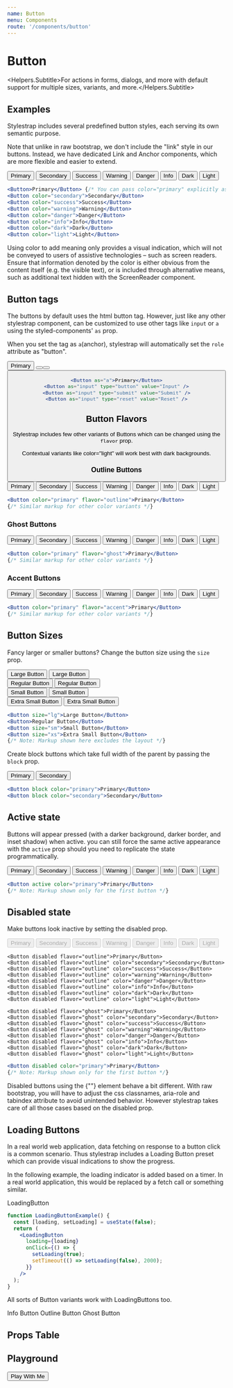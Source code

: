 ```yaml
---
name: Button
menu: Components
route: '/components/button'
---
```



# Button
<Helpers.Subtitle>For actions in forms, dialogs, and more with default support for multiple sizes, variants, and more.</Helpers.Subtitle>

## Examples
Stylestrap includes several predefined button styles, each serving its own semantic purpose.

Note that unlike in raw bootstrap, we don't include the "link" style in our buttons.
Instead, we have dedicated Link and Anchor components, which are more flexible
and easier to extend.

<Preview>
  <Grid columns="8" gap="xxs">
    <Button>Primary</Button>
    <Button color="secondary">Secondary</Button>
    <Button color="success">Success</Button>
    <Button color="warning">Warning</Button>
    <Button color="danger">Danger</Button>
    <Button color="info">Info</Button>
    <Button color="dark">Dark</Button>
    <Button color="light">Light</Button>
  </Grid>
</Preview>

```jsx
<Button>Primary</Button> {/* You can pass color="primary" explicitly as well */}
<Button color="secondary">Secondary</Button>
<Button color="success">Success</Button>
<Button color="warning">Warning</Button>
<Button color="danger">Danger</Button>
<Button color="info">Info</Button>
<Button color="dark">Dark</Button>
<Button color="light">Light</Button>
```

<InfoCard>
  Using color to add meaning only provides a visual indication,
  which will not be conveyed to users of assistive technologies – such as screen readers.
  Ensure that information denoted by the color is either obvious from the content itself (e.g. the visible text),
  or is included through alternative means, such as additional text hidden with the ScreenReader component.
</InfoCard>

## Button tags
The buttons by default uses the html button tag. However, just like any other stylestrap component,
can be customized to use other tags like `input` or `a` using the styled-components' `as` prop.

When you set the tag as `a`(anchor), stylestrap will automatically
set the `role` attribute as "button".

<Preview>
  <Spaced>
    <Button as="a">Primary</Button>
    <Button as="input" type="button" value="Input" />
    <Button as="input" type="submit" value="Submit" />
    <Button as="input" type="reset" value="Reset" />
  </Spaced>
</Preview>

```jsx
<Button as="a">Primary</Button>
<Button as="input" type="button" value="Input" />
<Button as="input" type="submit" value="Submit" />
<Button as="input" type="reset" value="Reset" />
```

## Button Flavors
Stylestrap includes few other variants of Buttons which can be changed using
the `flavor` prop.

<WarnCard>
Contextual variants like <InfoCard.code>color="light"</InfoCard.code> will work best with dark backgrounds.
</WarnCard>

### Outline Buttons

<Preview>
  <Grid columns="8" gap="xxs">
    <Button color="primary" flavor="outline">Primary</Button>
    <Button color="secondary" flavor="outline">Secondary</Button>
    <Button color="success" flavor="outline">Success</Button>
    <Button color="warning" flavor="outline">Warning</Button>
    <Button color="danger" flavor="outline">Danger</Button>
    <Button color="info" flavor="outline">Info</Button>
    <Button color="dark" flavor="outline">Dark</Button>
    <Button color="light" flavor="outline">Light</Button>
  </Grid>
</Preview>

```jsx
<Button color="primary" flavor="outline">Primary</Button>
{/* Similar markup for other color variants */}
```

### Ghost Buttons

<Preview>
  <Grid columns="8" gap="xxs">
    <Button color="primary" flavor="ghost">Primary</Button>
    <Button color="secondary" flavor="ghost">Secondary</Button>
    <Button color="success" flavor="ghost">Success</Button>
    <Button color="warning" flavor="ghost">Warning</Button>
    <Button color="danger" flavor="ghost">Danger</Button>
    <Button color="info" flavor="ghost">Info</Button>
    <Button color="dark" flavor="ghost">Dark</Button>
    <Button color="light" flavor="ghost">Light</Button>
  </Grid>
</Preview>

```jsx
<Button color="primary" flavor="ghost">Primary</Button>
{/* Similar markup for other color variants */}
```

### Accent Buttons

<Preview>
  <Grid columns="8" gap="xxs">
    <Button color="primary" flavor="accent">Primary</Button>
    <Button color="secondary" flavor="accent">Secondary</Button>
    <Button color="success" flavor="accent">Success</Button>
    <Button color="warning" flavor="accent">Warning</Button>
    <Button color="danger" flavor="accent">Danger</Button>
    <Button color="info" flavor="accent">Info</Button>
    <Button color="dark" flavor="accent">Dark</Button>
    <Button color="light" flavor="accent">Light</Button>
  </Grid>
</Preview>

```jsx
<Button color="primary" flavor="accent">Primary</Button>
{/* Similar markup for other color variants */}
```

## Button Sizes
Fancy larger or smaller buttons? Change the button size using the `size` prop.

<Preview>
  <Grid gap="xs">
    <div>
      <Spaced>
        <Button size="lg">Large Button</Button>
        <Button size="lg" color="secondary">Large Button</Button>
      </Spaced>
    </div>
    <div>
      <Spaced>
        <Button>Regular Button</Button>
        <Button color="secondary">Regular Button</Button>
      </Spaced>
    </div>
    <div>
      <Spaced>
        <Button size="sm">Small Button</Button>
        <Button size="sm" color="secondary">Small Button</Button>
      </Spaced>
    </div>
    <div>
      <Spaced>
        <Button size="xs">Extra Small Button</Button>
        <Button size="xs" color="secondary">Extra Small Button</Button>
      </Spaced>
    </div>
  </Grid>
</Preview>

```jsx
<Button size="lg">Large Button</Button>
<Button>Regular Button</Button>
<Button size="sm">Small Button</Button>
<Button size="xs">Extra Small Button</Button>
{/* Note: Markup shown here excludes the layout */}
```

Create block buttons which take full width of the parent by passing the `block` prop.

<Preview>
  <Button block color="primary">Primary</Button>
  <Button block color="secondary">Secondary</Button>
</Preview>

```jsx
<Button block color="primary">Primary</Button>
<Button block color="secondary">Secondary</Button>
```

## Active state
Buttons will appear pressed (with a darker background, darker border, and inset shadow) when active.
you can still force the same active appearance with the `active` prop
should you need to replicate the state programmatically.

<Preview>
  <Grid columns="8" gap="xxs">
    <Button active>Primary</Button>
    <Button active color="secondary">Secondary</Button>
    <Button active color="success">Success</Button>
    <Button active color="warning">Warning</Button>
    <Button active color="danger">Danger</Button>
    <Button active color="info">Info</Button>
    <Button active color="dark">Dark</Button>
    <Button active color="light">Light</Button>
  </Grid>
</Preview>

```jsx
<Button active color="primary">Primary</Button>
{/* Note: Markup shown only for the first button */}
```

## Disabled state
Make buttons look inactive by setting the disabled prop.

<Preview>
  <Grid columns="8" gap="xxs">
    <Button disabled as="a">Primary</Button>
    <Button disabled color="secondary">Secondary</Button>
    <Button disabled color="success">Success</Button>
    <Button disabled color="warning">Warning</Button>
    <Button disabled color="danger">Danger</Button>
    <Button disabled color="info">Info</Button>
    <Button disabled color="dark">Dark</Button>
    <Button disabled color="light">Light</Button>

    <Button disabled flavor="outline">Primary</Button>
    <Button disabled flavor="outline" color="secondary">Secondary</Button>
    <Button disabled flavor="outline" color="success">Success</Button>
    <Button disabled flavor="outline" color="warning">Warning</Button>
    <Button disabled flavor="outline" color="danger">Danger</Button>
    <Button disabled flavor="outline" color="info">Info</Button>
    <Button disabled flavor="outline" color="dark">Dark</Button>
    <Button disabled flavor="outline" color="light">Light</Button>

    <Button disabled flavor="ghost">Primary</Button>
    <Button disabled flavor="ghost" color="secondary">Secondary</Button>
    <Button disabled flavor="ghost" color="success">Success</Button>
    <Button disabled flavor="ghost" color="warning">Warning</Button>
    <Button disabled flavor="ghost" color="danger">Danger</Button>
    <Button disabled flavor="ghost" color="info">Info</Button>
    <Button disabled flavor="ghost" color="dark">Dark</Button>
    <Button disabled flavor="ghost" color="light">Light</Button>
  </Grid>
</Preview>

```jsx
<Button disabled color="primary">Primary</Button>
{/* Note: Markup shown only for the first button */}
```

<InfoCard>
Disabled buttons using the <InfoCard.code>{"<a>"}</InfoCard.code> element behave a bit different.
With raw bootstrap, you will have to adjust the css classnames, aria-role
and tabindex attribute to avoid unintended behavior. However stylestrap
takes care of all those cases based on the <InfoCard.code>disabled</InfoCard.code> prop.
</InfoCard>

## Loading Buttons
In a real world web application, data fetching on response to a button click is a common scenario.
Thus stylestrap includes a Loading Button preset which can provide visual indications to show the
progress.

In the following example, the loading indicator is added based on a timer.
In a real world application, this would be replaced by a fetch call or something similar.

<Preview>
  <Presets.LoadingButton>LoadingButton</Presets.LoadingButton>
</Preview>

```jsx
function LoadingButtonExample() {
  const [loading, setLoading] = useState(false);
  return (
    <LoadingButton
      loading={loading}
      onClick={() => {
        setLoading(true);
        setTimeout(() => setLoading(false), 2000);
      }}
    />
  );
}
```

All sorts of Button variants work with LoadingButtons too.

<Preview>
  <Spaced>
    <Presets.LoadingButton color="info">Info Button</Presets.LoadingButton>
    <Presets.LoadingButton color="info" flavor="outline">Outline Button</Presets.LoadingButton>
    <Presets.LoadingButton color="info" flavor="ghost">Ghost Button</Presets.LoadingButton>
  </Spaced>
</Preview>

## Props Table
<PropsTable of={ButtonType} />

## Playground

<Playground>
  <Button size="lg" color="success" flavor="outline" $css={{boxShadow: '10px 5px 5px #6d8'}}>
    Play With Me
  </Button>
</Playground>
